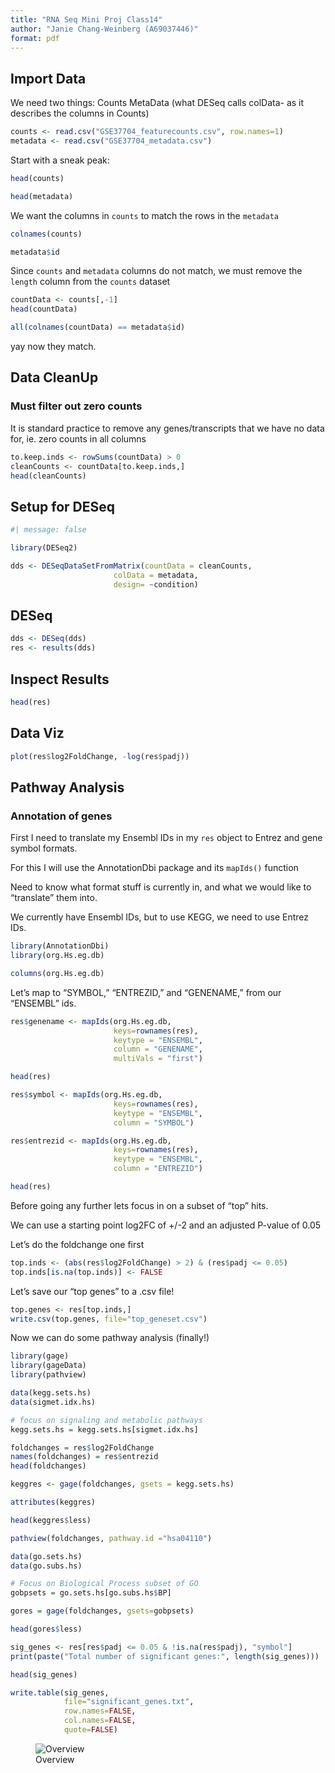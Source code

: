 ```yaml
---
title: "RNA Seq Mini Proj Class14"
author: "Janie Chang-Weinberg (A69037446)"
format: pdf
---
```


## Import Data

We need two things:
Counts
MetaData (what DESeq calls colData- as it describes the columns in Counts)

```r
counts <- read.csv("GSE37704_featurecounts.csv", row.names=1)
metadata <- read.csv("GSE37704_metadata.csv")
```

Start with a sneak peak:
```r
head(counts)
```
```r
head(metadata)
```

We want the columns in `counts` to match the rows in the `metadata`

```r
colnames(counts)
```

```r
metadata$id
```
Since `counts` and `metadata` columns do not match, we must remove the `length` column from the `counts` dataset

```r
countData <- counts[,-1]
head(countData)
```
```r
all(colnames(countData) == metadata$id)

```
yay now they match.


## Data CleanUp
### Must filter out zero counts

It is standard practice to remove any genes/transcripts that we have no data for, ie. zero counts in all columns 

```r
to.keep.inds <- rowSums(countData) > 0 
cleanCounts <- countData[to.keep.inds,]
head(cleanCounts)
```


## Setup for DESeq

```r
#| message: false

library(DESeq2)
```

```r
dds <- DESeqDataSetFromMatrix(countData = cleanCounts,
                       colData = metadata,
                       design= ~condition)
```

## DESeq

```r
dds <- DESeq(dds)
res <- results(dds)
```


## Inspect Results

```r
head(res)
```


## Data Viz

```r
plot(res$log2FoldChange, -log(res$padj))
```


## Pathway Analysis

### Annotation of genes

First I need to translate my Ensembl IDs in my `res` object to Entrez and gene symbol formats.

For this I will use the AnnotationDbi package and its `mapIds()` function

Need to know what format stuff is currently in, and what we would like to "translate" them into.

We currently have Ensembl IDs, but to use KEGG, we need to use Entrez IDs.


```r
library(AnnotationDbi)
library(org.Hs.eg.db)
```

```r
columns(org.Hs.eg.db)
```

Let's map to "SYMBOL," "ENTREZID," and "GENENAME," from our "ENSEMBL" ids.

```r
res$genename <- mapIds(org.Hs.eg.db, 
                       keys=rownames(res), 
                       keytype = "ENSEMBL",
                       column = "GENENAME",
                       multiVals = "first")

head(res)
```

```r
res$symbol <- mapIds(org.Hs.eg.db, 
                       keys=rownames(res), 
                       keytype = "ENSEMBL",
                       column = "SYMBOL")

res$entrezid <- mapIds(org.Hs.eg.db, 
                       keys=rownames(res), 
                       keytype = "ENSEMBL",
                       column = "ENTREZID")

head(res)
```

Before going any further lets focus in on a subset of "top" hits.

We can use a starting point log2FC of +/-2 and an adjusted P-value of 0.05

Let's do the foldchange one first

```r
top.inds <- (abs(res$log2FoldChange) > 2) & (res$padj <= 0.05)
top.inds[is.na(top.inds)] <- FALSE
```

Let's save our "top genes" to a .csv file! 

```r
top.genes <- res[top.inds,]
write.csv(top.genes, file="top_geneset.csv")
```

Now we can do some pathway analysis (finally!)


```r
library(gage)
library(gageData)
library(pathview)

data(kegg.sets.hs)
data(sigmet.idx.hs)
```

```r
# focus on signaling and metabolic pathways
kegg.sets.hs = kegg.sets.hs[sigmet.idx.hs]
```

```r
foldchanges = res$log2FoldChange
names(foldchanges) = res$entrezid
head(foldchanges)
```

```r
keggres <- gage(foldchanges, gsets = kegg.sets.hs)
```

```r
attributes(keggres)
```

```r
head(keggres$less)
```

```r
pathview(foldchanges, pathway.id ="hsa04110")
```

```r
data(go.sets.hs)
data(go.subs.hs)

# Focus on Biological Process subset of GO
gobpsets = go.sets.hs[go.subs.hs$BP]

gores = gage(foldchanges, gsets=gobpsets)

```

```r
head(gores$less)
```

```r
sig_genes <- res[res$padj <= 0.05 & !is.na(res$padj), "symbol"]
print(paste("Total number of significant genes:", length(sig_genes)))
```
```r
head(sig_genes)
```

```r
write.table(sig_genes, 
            file="significant_genes.txt", 
            row.names=FALSE, 
            col.names=FALSE, 
            quote=FALSE)

```

![Overview](R-HSA-68886-2.png)

